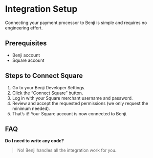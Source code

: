 # Integration Setup

Connecting your payment processor to Benji is simple and requires no engineering effort.

## Prerequisites
- Benji account
- Square account

## Steps to Connect Square
1. Go to your Benji Developer Settings.
2. Click the “Connect Square” button.
3. Log in with your Square merchant username and password.
4. Review and accept the requested permissions (we only request the minimum needed).
5. That’s it! Your Square account is now connected to Benji.

## FAQ
**Do I need to write any code?**
> No! Benji handles all the integration work for you. 